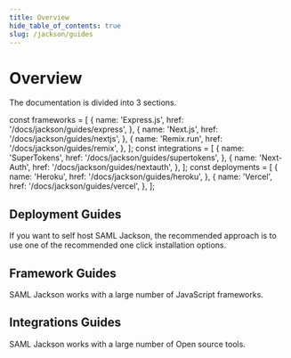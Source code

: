 ```yaml
---
title: Overview
hide_table_of_contents: true
slug: /jackson/guides
---
```


# Overview

The documentation is divided into 3 sections.

const frameworks = [
  {
    name: 'Express.js',
    href: '/docs/jackson/guides/express',
  },
  {
    name: 'Next.js',
    href: '/docs/jackson/guides/nextjs',
  },
  {
    name: 'Remix.run',
    href: '/docs/jackson/guides/remix',
  },
];
const integrations = [
  {
    name: 'SuperTokens',
    href: '/docs/jackson/guides/supertokens',
  },
  {
    name: 'Next-Auth',
    href: '/docs/jackson/guides/nextauth',
  },
];
const deployments = [
  {
    name: 'Heroku',
    href: '/docs/jackson/guides/heroku',
  },
  {
    name: 'Vercel',
    href: '/docs/jackson/guides/vercel',
  },
];

## Deployment Guides

If you want to self host SAML Jackson, the recommended approach is to use one of the recommended one click installation options.

<div class="container" style={{ padding: 0 }}>
  <div class="row is-multiline">
    <GuideSection items={deployments} />
  </div>
</div>

## Framework Guides

SAML Jackson works with a large number of JavaScript frameworks.

<div class="container" style={{ padding: 0 }}>
  <div class="row is-multiline">
    <GuideSection items={frameworks} />
  </div>
</div>

## Integrations Guides

SAML Jackson works with a large number of Open source tools.

<div class="container" style={{ padding: 0 }}>
  <div class="row is-multiline">
    <GuideSection items={integrations} />
  </div>
</div>
